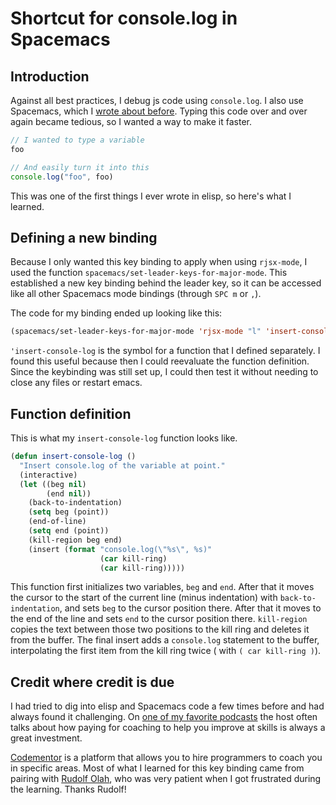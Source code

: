# Shortcut for console.log in Spacemacs

## Introduction

Against all best practices, I debug js code using `console.log`. I also use
Spacemacs, which I [wrote about
before](https://medium.com/@_juancaicedo/why-i-use-spacemacs-d6c0ef1a9b00).
Typing this code over and over again became tedious, so I wanted a way to make
it faster.

```js
// I wanted to type a variable
foo

// And easily turn it into this
console.log("foo", foo)
```

This was one of the first things I ever wrote in elisp, so here's
what I learned.

## Defining a new binding

Because I only wanted this key binding to apply when using `rjsx-mode`, I used
the function `spacemacs/set-leader-keys-for-major-mode`. This established a new
key binding behind the leader key, so it can be accessed like all other Spacemacs
mode bindings (through `SPC m` or `,`).

The code for my binding ended up looking like this:

```lisp
(spacemacs/set-leader-keys-for-major-mode 'rjsx-mode "l" 'insert-console-log)
```

`'insert-console-log` is the symbol for a function that I defined separately. I
found this useful because then I could reevaluate the function definition. Since
the keybinding was still set up, I could then test it without needing to close
any files or restart emacs.

## Function definition

This is what my `insert-console-log` function looks like.

```lisp
(defun insert-console-log ()
  "Insert console.log of the variable at point."
  (interactive)
  (let ((beg nil)
        (end nil))
    (back-to-indentation)
    (setq beg (point))
    (end-of-line)
    (setq end (point))
    (kill-region beg end)
    (insert (format "console.log(\"%s\", %s)"
                    (car kill-ring)
                    (car kill-ring)))))
```

This function first initializes two variables, `beg` and `end`. After that it
moves the cursor to the start of the current line (minus indentation) with
`back-to-indentation`, and sets `beg` to the cursor position there. After that
it moves to the end of the line and sets `end` to the cursor position there.
`kill-region` copies the text between those two positions to the kill ring and
deletes it from the buffer. The final insert adds a `console.log` statement to
the buffer, interpolating the first item from the kill ring twice ( with `( car
kill-ring )`).

## Credit where credit is due

I had tried to dig into elisp and Spacemacs code a few times before and had
always found it challenging. On [one of my favorite
podcasts](https://theartofcharm.com/podcast/) the host often talks about how
paying for coaching to help you improve at skills is always a great investment.

[Codementor](https://www.codementor.io/) is a platform that allows you to hire
programmers to coach you in specific areas. Most of what I learned for this key
binding came from pairing with [Rudolf
Olah](https://neverfriday.com/), who was very patient when I got
frustrated during the learning. Thanks Rudolf!
